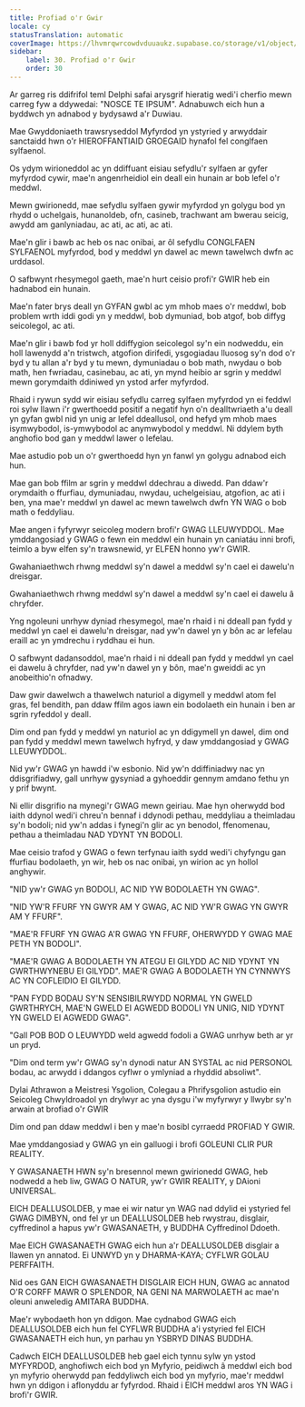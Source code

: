```yaml
---
title: Profiad o'r Gwir
locale: cy
statusTranslation: automatic
coverImage: https://lhvmrqwrcowdvduuaukz.supabase.co/storage/v1/object/public/strapi-uploads/small_cover-educacion-fundamental.webp-2d51a7828a2b1309555be27f7e2a61a0.webp
sidebar:
    label: 30. Profiad o'r Gwir
    order: 30
---
```

Ar garreg ris ddifrifol teml Delphi safai arysgrif hieratig wedi'i cherfio mewn carreg fyw a ddywedai: "NOSCE TE IPSUM". Adnabuwch eich hun a byddwch yn adnabod y bydysawd a'r Duwiau.

Mae Gwyddoniaeth trawsryseddol Myfyrdod yn ystyried y arwyddair sanctaidd hwn o'r HIEROFFANTIAID GROEGAID hynafol fel conglfaen sylfaenol.

Os ydym wirioneddol ac yn ddiffuant eisiau sefydlu'r sylfaen ar gyfer myfyrdod cywir, mae'n angenrheidiol ein deall ein hunain ar bob lefel o'r meddwl.

Mewn gwirionedd, mae sefydlu sylfaen gywir myfyrdod yn golygu bod yn rhydd o uchelgais, hunanoldeb, ofn, casineb, trachwant am bwerau seicig, awydd am ganlyniadau, ac ati, ac ati, ac ati.

Mae'n glir i bawb ac heb os nac onibai, ar ôl sefydlu CONGLFAEN SYLFAENOL myfyrdod, bod y meddwl yn dawel ac mewn tawelwch dwfn ac urddasol.

O safbwynt rhesymegol gaeth, mae'n hurt ceisio profi'r GWIR heb ein hadnabod ein hunain.

Mae'n fater brys deall yn GYFAN gwbl ac ym mhob maes o'r meddwl, bob problem wrth iddi godi yn y meddwl, bob dymuniad, bob atgof, bob diffyg seicolegol, ac ati.

Mae'n glir i bawb fod yr holl ddiffygion seicolegol sy'n ein nodweddu, ein holl lawenydd a'n tristwch, atgofion dirifedi, ysgogiadau lluosog sy'n dod o'r byd y tu allan a'r byd y tu mewn, dymuniadau o bob math, nwydau o bob math, hen fwriadau, casinebau, ac ati, yn mynd heibio ar sgrin y meddwl mewn gorymdaith ddiniwed yn ystod arfer myfyrdod.

Rhaid i rywun sydd wir eisiau sefydlu carreg sylfaen myfyrdod yn ei feddwl roi sylw llawn i'r gwerthoedd positif a negatif hyn o'n dealltwriaeth a'u deall yn gyfan gwbl nid yn unig ar lefel ddeallusol, ond hefyd ym mhob maes isymwybodol, is-ymwybodol ac anymwybodol y meddwl. Ni ddylem byth anghofio bod gan y meddwl lawer o lefelau.

Mae astudio pob un o'r gwerthoedd hyn yn fanwl yn golygu adnabod eich hun.

Mae gan bob ffilm ar sgrin y meddwl ddechrau a diwedd. Pan ddaw'r orymdaith o ffurfiau, dymuniadau, nwydau, uchelgeisiau, atgofion, ac ati i ben, yna mae'r meddwl yn dawel ac mewn tawelwch dwfn YN WAG o bob math o feddyliau.

Mae angen i fyfyrwyr seicoleg modern brofi'r GWAG LLEUWYDDOL. Mae ymddangosiad y GWAG o fewn ein meddwl ein hunain yn caniatáu inni brofi, teimlo a byw elfen sy'n trawsnewid, yr ELFEN honno yw'r GWIR.

Gwahaniaethwch rhwng meddwl sy'n dawel a meddwl sy'n cael ei dawelu'n dreisgar.

Gwahaniaethwch rhwng meddwl sy'n dawel a meddwl sy'n cael ei dawelu â chryfder.

Yng ngoleuni unrhyw dyniad rhesymegol, mae'n rhaid i ni ddeall pan fydd y meddwl yn cael ei dawelu'n dreisgar, nad yw'n dawel yn y bôn ac ar lefelau eraill ac yn ymdrechu i ryddhau ei hun.

O safbwynt dadansoddol, mae'n rhaid i ni ddeall pan fydd y meddwl yn cael ei dawelu â chryfder, nad yw'n dawel yn y bôn, mae'n gweiddi ac yn anobeithio'n ofnadwy.

Daw gwir dawelwch a thawelwch naturiol a digymell y meddwl atom fel gras, fel bendith, pan ddaw ffilm agos iawn ein bodolaeth ein hunain i ben ar sgrin ryfeddol y deall.

Dim ond pan fydd y meddwl yn naturiol ac yn ddigymell yn dawel, dim ond pan fydd y meddwl mewn tawelwch hyfryd, y daw ymddangosiad y GWAG LLEUWYDDOL.

Nid yw'r GWAG yn hawdd i'w esbonio. Nid yw'n ddiffiniadwy nac yn ddisgrifiadwy, gall unrhyw gysyniad a gyhoeddir gennym amdano fethu yn y prif bwynt.

Ni ellir disgrifio na mynegi'r GWAG mewn geiriau. Mae hyn oherwydd bod iaith ddynol wedi'i chreu'n bennaf i ddynodi pethau, meddyliau a theimladau sy'n bodoli; nid yw'n addas i fynegi'n glir ac yn benodol, ffenomenau, pethau a theimladau NAD YDYNT YN BODOLI.

Mae ceisio trafod y GWAG o fewn terfynau iaith sydd wedi'i chyfyngu gan ffurfiau bodolaeth, yn wir, heb os nac onibai, yn wirion ac yn hollol anghywir.

"NID yw'r GWAG yn BODOLI, AC NID YW BODOLAETH YN GWAG".

"NID YW'R FFURF YN GWYR AM Y GWAG, AC NID YW'R GWAG YN GWYR AM Y FFURF".

"MAE'R FFURF YN GWAG A'R GWAG YN FFURF, OHERWYDD Y GWAG MAE PETH YN BODOLI".

"MAE'R GWAG A BODOLAETH YN ATEGU EI GILYDD AC NID YDYNT YN GWRTHWYNEBU EI GILYDD". MAE'R GWAG A BODOLAETH YN CYNNWYS AC YN COFLEIDIO EI GILYDD.

"PAN FYDD BODAU SY'N SENSIBILRWYDD NORMAL YN GWELD GWRTHRYCH, MAE'N GWELD EI AGWEDD BODOLI YN UNIG, NID YDYNT YN GWELD EI AGWEDD GWAG".

"Gall POB BOD O LEUWYDD weld agwedd fodoli a GWAG unrhyw beth ar yr un pryd.

"Dim ond term yw'r GWAG sy'n dynodi natur AN SYSTAL ac nid PERSONOL bodau, ac arwydd i ddangos cyflwr o ymlyniad a rhyddid absoliwt".

Dylai Athrawon a Meistresi Ysgolion, Colegau a Phrifysgolion astudio ein Seicoleg Chwyldroadol yn drylwyr ac yna dysgu i'w myfyrwyr y llwybr sy'n arwain at brofiad o'r GWIR

Dim ond pan ddaw meddwl i ben y mae'n bosibl cyrraedd PROFIAD Y GWIR.

Mae ymddangosiad y GWAG yn ein galluogi i brofi GOLEUNI CLIR PUR REALITY.

Y GWASANAETH HWN sy'n bresennol mewn gwirionedd GWAG, heb nodwedd a heb liw, GWAG O NATUR, yw'r GWIR REALITY, y DAioni UNIVERSAL.

EICH DEALLUSOLDEB, y mae ei wir natur yn WAG nad ddylid ei ystyried fel GWAG DIMBYN, ond fel yr un DEALLUSOLDEB heb rwystrau, disglair, cyffredinol a hapus yw'r GWASANAETH, y BUDDHA Cyffredinol Ddoeth.

Mae EICH GWASANAETH GWAG eich hun a'r DEALLUSOLDEB disglair a llawen yn annatod. Ei UNWYD yn y DHARMA-KAYA; CYFLWR GOLAU PERFFAITH.

Nid oes GAN EICH GWASANAETH DISGLAIR EICH HUN, GWAG ac annatod O'R CORFF MAWR O SPLENDOR, NA GENI NA MARWOLAETH ac mae'n oleuni anweledig AMITARA BUDDHA.

Mae'r wybodaeth hon yn ddigon. Mae cydnabod GWAG eich DEALLUSOLDEB eich hun fel CYFLWR BUDDHA a'i ystyried fel EICH GWASANAETH eich hun, yn parhau yn YSBRYD DINAS BUDDHA.

Cadwch EICH DEALLUSOLDEB heb gael eich tynnu sylw yn ystod MYFYRDOD, anghofiwch eich bod yn Myfyrio, peidiwch â meddwl eich bod yn myfyrio oherwydd pan feddyliwch eich bod yn myfyrio, mae'r meddwl hwn yn ddigon i aflonyddu ar fyfyrdod. Rhaid i EICH meddwl aros YN WAG i brofi'r GWIR.

